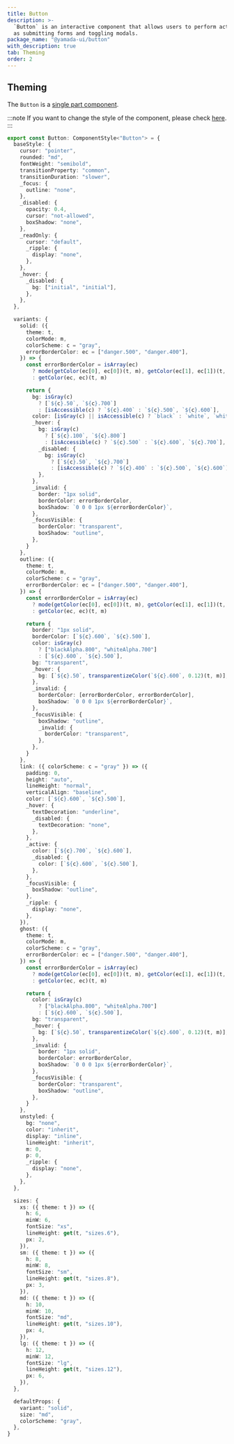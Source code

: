 ```yaml
---
title: Button
description: >-
  `Button` is an interactive component that allows users to perform actions such
  as submitting forms and toggling modals.
package_name: "@yamada-ui/button"
with_description: true
tab: Theming
order: 2
---
```


## Theming

The `Button` is a [single part component](/styled-system/theming/component-styles#single-part-components).

:::note
If you want to change the style of the component, please check [here](/styled-system/theming/customize-theme#changing-the-style-of-components).
:::

```ts
export const Button: ComponentStyle<"Button"> = {
  baseStyle: {
    cursor: "pointer",
    rounded: "md",
    fontWeight: "semibold",
    transitionProperty: "common",
    transitionDuration: "slower",
    _focus: {
      outline: "none",
    },
    _disabled: {
      opacity: 0.4,
      cursor: "not-allowed",
      boxShadow: "none",
    },
    _readOnly: {
      cursor: "default",
      _ripple: {
        display: "none",
      },
    },
    _hover: {
      _disabled: {
        bg: ["initial", "initial"],
      },
    },
  },

  variants: {
    solid: ({
      theme: t,
      colorMode: m,
      colorScheme: c = "gray",
      errorBorderColor: ec = ["danger.500", "danger.400"],
    }) => {
      const errorBorderColor = isArray(ec)
        ? mode(getColor(ec[0], ec[0])(t, m), getColor(ec[1], ec[1])(t, m))(m)
        : getColor(ec, ec)(t, m)

      return {
        bg: isGray(c)
          ? [`${c}.50`, `${c}.700`]
          : [isAccessible(c) ? `${c}.400` : `${c}.500`, `${c}.600`],
        color: [isGray(c) || isAccessible(c) ? `black` : `white`, `white`],
        _hover: {
          bg: isGray(c)
            ? [`${c}.100`, `${c}.800`]
            : [isAccessible(c) ? `${c}.500` : `${c}.600`, `${c}.700`],
          _disabled: {
            bg: isGray(c)
              ? [`${c}.50`, `${c}.700`]
              : [isAccessible(c) ? `${c}.400` : `${c}.500`, `${c}.600`],
          },
        },
        _invalid: {
          border: "1px solid",
          borderColor: errorBorderColor,
          boxShadow: `0 0 0 1px ${errorBorderColor}`,
        },
        _focusVisible: {
          borderColor: "transparent",
          boxShadow: "outline",
        },
      }
    },
    outline: ({
      theme: t,
      colorMode: m,
      colorScheme: c = "gray",
      errorBorderColor: ec = ["danger.500", "danger.400"],
    }) => {
      const errorBorderColor = isArray(ec)
        ? mode(getColor(ec[0], ec[0])(t, m), getColor(ec[1], ec[1])(t, m))(m)
        : getColor(ec, ec)(t, m)

      return {
        border: "1px solid",
        borderColor: [`${c}.600`, `${c}.500`],
        color: isGray(c)
          ? ["blackAlpha.800", "whiteAlpha.700"]
          : [`${c}.600`, `${c}.500`],
        bg: "transparent",
        _hover: {
          bg: [`${c}.50`, transparentizeColor(`${c}.600`, 0.12)(t, m)],
        },
        _invalid: {
          borderColor: [errorBorderColor, errorBorderColor],
          boxShadow: `0 0 0 1px ${errorBorderColor}`,
        },
        _focusVisible: {
          boxShadow: "outline",
          _invalid: {
            borderColor: "transparent",
          },
        },
      }
    },
    link: ({ colorScheme: c = "gray" }) => ({
      padding: 0,
      height: "auto",
      lineHeight: "normal",
      verticalAlign: "baseline",
      color: [`${c}.600`, `${c}.500`],
      _hover: {
        textDecoration: "underline",
        _disabled: {
          textDecoration: "none",
        },
      },
      _active: {
        color: [`${c}.700`, `${c}.600`],
        _disabled: {
          color: [`${c}.600`, `${c}.500`],
        },
      },
      _focusVisible: {
        boxShadow: "outline",
      },
      _ripple: {
        display: "none",
      },
    }),
    ghost: ({
      theme: t,
      colorMode: m,
      colorScheme: c = "gray",
      errorBorderColor: ec = ["danger.500", "danger.400"],
    }) => {
      const errorBorderColor = isArray(ec)
        ? mode(getColor(ec[0], ec[0])(t, m), getColor(ec[1], ec[1])(t, m))(m)
        : getColor(ec, ec)(t, m)

      return {
        color: isGray(c)
          ? ["blackAlpha.800", "whiteAlpha.700"]
          : [`${c}.600`, `${c}.500`],
        bg: "transparent",
        _hover: {
          bg: [`${c}.50`, transparentizeColor(`${c}.600`, 0.12)(t, m)],
        },
        _invalid: {
          border: "1px solid",
          borderColor: errorBorderColor,
          boxShadow: `0 0 0 1px ${errorBorderColor}`,
        },
        _focusVisible: {
          borderColor: "transparent",
          boxShadow: "outline",
        },
      }
    },
    unstyled: {
      bg: "none",
      color: "inherit",
      display: "inline",
      lineHeight: "inherit",
      m: 0,
      p: 0,
      _ripple: {
        display: "none",
      },
    },
  },

  sizes: {
    xs: ({ theme: t }) => ({
      h: 6,
      minW: 6,
      fontSize: "xs",
      lineHeight: get(t, "sizes.6"),
      px: 2,
    }),
    sm: ({ theme: t }) => ({
      h: 8,
      minW: 8,
      fontSize: "sm",
      lineHeight: get(t, "sizes.8"),
      px: 3,
    }),
    md: ({ theme: t }) => ({
      h: 10,
      minW: 10,
      fontSize: "md",
      lineHeight: get(t, "sizes.10"),
      px: 4,
    }),
    lg: ({ theme: t }) => ({
      h: 12,
      minW: 12,
      fontSize: "lg",
      lineHeight: get(t, "sizes.12"),
      px: 6,
    }),
  },

  defaultProps: {
    variant: "solid",
    size: "md",
    colorScheme: "gray",
  },
}
```
